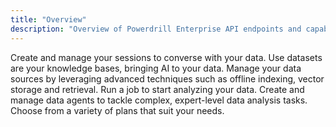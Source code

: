 ```yaml
---
title: "Overview"
description: "Overview of Powerdrill Enterprise API endpoints and capabilities"
---
```


<CardGroup cols={2}>
<Card 
    title="Sessions" 
    icon="comment-dots" 
    href="/api-reference/create-sessions"
    >
    Create and manage your sessions to converse with your data.
</Card>
<Card 
    title="Datasets" 
    icon="database" 
    href="/api-reference/create-dataset"
    >
    Use datasets are your knowledge bases, bringing AI to your data.
</Card>
<Card 
    title="Data Sources" 
    icon="file-lines" 
    href="/api-reference/delete-data-source"
    >
    Manage your data sources by leveraging advanced techniques such as offline indexing, vector storage and retrieval.
</Card>
<Card 
    title="Jobs" 
    icon="bag-shopping" 
    href="/api-reference/create-job"
    >
    Run a job to start analyzing your data.
</Card>
<Card 
    title="Agents" 
    icon="user" 
    href="/api-reference/create-agent"
    >
    Create and manage data agents to tackle complex, expert-level data analysis tasks.
</Card>
<Card 
    title="Subscriptions" 
    icon="user" 
    href="/api-reference/subscriptions"
    >
    Choose from a variety of plans that suit your needs.
</Card>
</CardGroup>